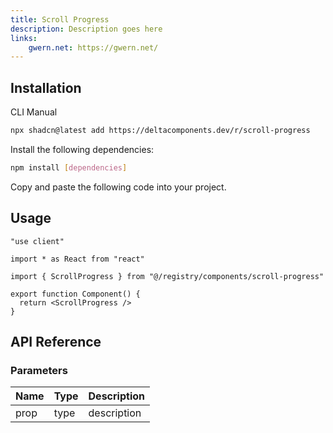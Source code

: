 ```yaml
---
title: Scroll Progress
description: Description goes here
links:
    gwern.net: https://gwern.net/
---
```


<ComponentPreview name="scroll-progress-demo" />

## Installation

<Tabs defaultValue="cli">

<TabsList>
  <TabsTrigger value="cli">CLI</TabsTrigger>
  <TabsTrigger value="manual">Manual</TabsTrigger>
</TabsList>

<TabsContent value="cli">

```bash
npx shadcn@latest add https://deltacomponents.dev/r/scroll-progress
```

</TabsContent>

<TabsContent value="manual">

<Steps>

<Step>Install the following dependencies:</Step>

```bash
npm install [dependencies]
```

<Step>Copy and paste the following code into your project.</Step>

<ComponentSource name="scroll-progress" />

</Steps>

</TabsContent>

</Tabs>

## Usage

```tsx
"use client"

import * as React from "react"

import { ScrollProgress } from "@/registry/components/scroll-progress"

export function Component() {
  return <ScrollProgress />
}
```

## API Reference

### Parameters

| Name | Type | Description |
| ---- | ---- | ----------- |
| prop | type | description |
